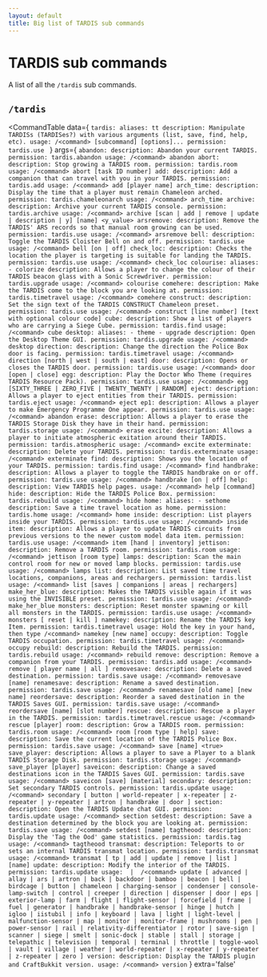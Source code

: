 ```yaml
---
layout: default
title: Big list of TARDIS sub commands
---
```



# TARDIS sub commands

A list of all the `/tardis` sub commands.

## `/tardis`

<CommandTable data={
    `tardis:
        aliases: tt
        description: Manipulate TARDISs (TARDISes?) with various arguments (list, save, find, help, etc).
        usage: /<command> [subcommand] [options]...
        permission: tardis.use
    `
}
args={
    `
    abandon:
      description: Abandon your current TARDIS.
      permission: tardis.abandon
      usage: /<command> abandon
    abort:
      description: Stop growing a TARDIS room.
      permission: tardis.room
      usage: /<command> abort [task ID number]
    add:
      description: Add a companion that can travel with you in your TARDIS.
      permission: tardis.add
      usage: /<command> add [player name]
    arch_time:
      description: Display the time that a player must remain Chameleon arched.
      permission: tardis.chameleonarch
      usage: /<command> arch_time
    archive:
      description: Archive your current TARDIS console.
      permission: tardis.archive
      usage: /<command> archive [scan | add | remove | update | description | y] [name] <y_value>
    arsremove:
      description: Remove the TARDIS' ARS records so that manual room growing can be used.
      permission: tardis.use
      usage: /<command> arsremove
    bell:
      description: Toggle the TARDIS Cloister Bell on and off.
      permission: tardis.use
      usage: /<command> bell [on | off]
    check_loc:
      description: Checks the location the player is targeting is suitable for landing the TARDIS.
      permission: tardis.use
      usage: /<command> check_loc
    colourise:
      aliases:
      - colorize
      description: Allows a player to change the colour of their TARDIS beacon glass with a Sonic Screwdriver.
      permission: tardis.upgrade
      usage: /<command> colourise
    comehere:
      description: Make the TARDIS come to the block you are looking at.
      permission: tardis.timetravel
      usage: /<command> comehere
    construct:
      description: Set the sign text of the TARDIS CONSTRUCT Chameleon preset.
      permission: tardis.use
      usage: /<command> construct [line number] [text with optional colour code]
    cube:
      description: Show a list of players who are carrying a Siege Cube.
      permission: tardis.find
      usage: /<command> cube
    desktop:
      aliases:
      - theme
      - upgrade
      description: Open the Desktop Theme GUI.
      permission: tardis.upgrade
      usage: /<command> desktop
    direction:
      description: Change the direction the Police Box door is facing.
      permission: tardis.timetravel
      usage: /<command> direction [north | west | south | east]
    door:
      description: Opens or closes the TARDIS door.
      permission: tardis.use
      usage: /<command> door [open | close]
    egg:
      description: Play the Doctor Who Theme (requires TARDIS Resource Pack).
      permission: tardis.use
      usage: /<command> egg [SIXTY_THREE | ZERO_FIVE | TWENTY_TWENTY | RANDOM]
    eject:
      description: Allows a player to eject entities from their TARDIS.
      permission: tardis.eject
      usage: /<command> eject
    ep1:
      description: Allows a player to make Emergency Programme One appear.
      permission: tardis.use
      usage: /<command> abandon
    erase:
      description: Allows a player to erase the TARDIS Storage Disk they have in their hand.
      permission: tardis.storage
      usage: /<command> erase
    excite:
      description: Allows a player to initiate atmospheric exitation around their TARDIS.
      permission: tardis.atmospheric
      usage: /<command> excite
    exterminate:
      description: Delete your TARDIS.
      permission: tardis.exterminate
      usage: /<command> exterminate
    find:
      description: Shows you the location of your TARDIS.
      permission: tardis.find
      usage: /<command> find
    handbrake:
      description: Allows a player to toggle the TARDIS handbrake on or off.
      permission: tardis.use
      usage: /<command> handbrake [on | off]
    help:
      description: View TARDIS help pages.
      usage: /<command> help [command]
    hide:
      description: Hide the TARDIS Police Box.
      permission: tardis.rebuild
      usage: /<command> hide
    home:
      aliases:
      - sethome
      description: Save a time travel location as home.
      permission: tardis.home
      usage: /<command> home
    inside:
      description: List players inside your TARDIS.
      permission: tardis.use
      usage: /<command> inside
    item:
      description: Allows a player to update TARDIS circuits from previous versions to the newer custom model data item.
      permission: tardis.use
      usage: /<command> item [hand | inventory]
    jettison:
      description: Remove a TARDIS room.
      permission: tardis.room
      usage: /<command> jettison [room type]
    lamps:
      description: Scan the main control room for new or moved lamp blocks.
      permission: tardis.use
      usage: /<command> lamps
    list:
      description: List saved time travel locations, companions, areas and rechargers.
      permission: tardis.list
      usage: /<command> list [saves | companions | areas | rechargers]
    make_her_blue:
      description: Makes the TARDIS visible again if it was using the INVISIBLE preset.
      permission: tardis.use
      usage: /<command> make_her_blue
    monsters:
      description: Reset monster spawning or kill all monsters in the TARDIS.
      permission: tardis.use
      usage: /<command> monsters [ reset | kill ]
    namekey:
      description: Rename the TARDIS key Item.
      permission: tardis.timetravel
      usage: Hold the key in your hand, then type /<command> namekey [new name]
    occupy:
      description: Toggle TARDIS occupation.
      permission: tardis.timetravel
      usage: /<command> occupy
    rebuild:
      description: Rebuild the TARDIS.
      permission: tardis.rebuild
      usage: /<command> rebuild
    remove:
      description: Remove a companion from your TARDIS.
      permission: tardis.add
      usage: /<command> remove [ player name | all ]
    removesave:
      description: Delete a saved destination.
      permission: tardis.save
      usage: /<command> removesave [name]
    renamesave:
      description: Rename a saved destination.
      permission: tardis.save
      usage: /<command> renamesave [old name] [new name]
    reordersave:
      description: Reorder a saved destination in the TARDIS Saves GUI.
      permission: tardis.save
      usage: /<command> reordersave [name] [slot number]
    rescue:
      description: Rescue a player in the TARDIS.
      permission: tardis.timetravel.rescue
      usage: /<command> rescue [player]
    room:
      description: Grow a TARDIS room.
      permission: tardis.room
      usage: /<command> room [room type | help]
    save:
      description: Save the current location of the TARDIS Police Box.
      permission: tardis.save
      usage: /<command> save [name] <true>
    save_player:
      description: Allows a player to save a Player to a blank TARDIS Storage Disk.
      permission: tardis.storage
      usage: /<command> save_player [player]
    saveicon:
      description: Change a saved destinations icon in the TARDIS Saves GUI.
      permission: tardis.save
      usage: /<command> saveicon [save] [material]
    secondary:
      description: Set secondary TARDIS controls.
      permission: tardis.update
      usage: /<command> secondary [ button | world-repeater | x-repeater | z-repeater | y-repeater | artron | handbrake | door ]
    section:
      description: Open the TARDIS Update chat GUI.
      permission: tardis.update
      usage: /<command> section
    setdest:
      description: Save a destination determined by the block you are looking at.
      permission: tardis.save
      usage: /<command> setdest [name]
    tagtheood:
      description: Display the 'Tag the Ood' game statistics.
      permission: tardis.tag
      usage: /<command> tagtheood
    transmat:
      description: Teleports to or sets an internal TARDIS transmat location.
      permission: tardis.transmat
      usage: /<command> transmat [ tp | add | update | remove | list ] [name]
    update:
      description: Modify the interior of the TARDIS.
      permission: tardis.update
      usage:  | 
        /<command> update [ advanced | allay | ars | artron | back | backdoor | bamboo | beacon | bell | birdcage | button | chameleon | charging-sensor | condenser | console-lamp-switch | control | creeper | direction | dispenser | door | eps | exterior-lamp | farm | flight | flight-sensor | forcefield | frame | fuel | generator | handbrake | handbrake-sensor | hinge | hutch | igloo | iistubil | info | keyboard | lava | light | light-level | malfunction-sensor | map | monitor | monitor-frame | mushrooms | pen | power-sensor | rail | relativity-differentiator | rotor | save-sign | scanner | siege | smelt | sonic-dock | stable | stall | storage | telepathic | television | temporal | terminal | throttle | toggle-wool | vault | village | weather | world-repeater | x-repeater | y-repeater | z-repeater | zero ]
    version:
      description: Display the TARDIS plugin and CraftBukkit version.
      usage: /<command> version
    `
}
extra='false'
>
</CommandTable>
